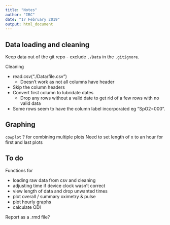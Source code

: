 ```yaml
---
title: "Notes"
author: "IRC"
date: "17 February 2019"
output: html_document
---
```


## Data loading and cleaning

Keep data out of the git repo - exclude `./Data` in the `.gitignore`.

Cleaning

- read.csv("./Data/file.csv")
  - Doesn't work as not all columns have header
- Skip the column headers
- Convert first column to lubridate dates
  - Drop any rows without a valid date to get rid of a few rows with no valid data
- Some rows seem to have the column label incorporated eg "SpO2=000". 

## Graphing

`cowplot` ? for combining multiple plots
Need to set length of x to an hour for first and last plots

## To do

Functions for

- loading raw data from csv and cleaning
- adjusting time if device clock wasn't correct
- view length of data and drop unwanted times
- plot overall / summary oximetry & pulse
- plot hourly graphs
- calculate ODI

Report as a .rmd file?
